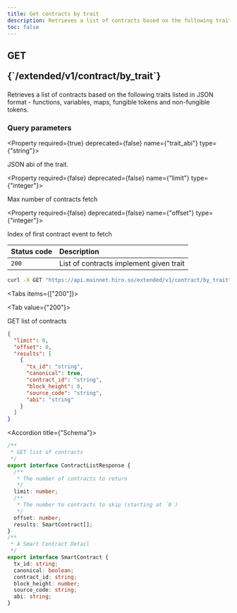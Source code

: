 ```yaml
---
title: Get contracts by trait
description: Retrieves a list of contracts based on the following traits listed in JSON format -  functions, variables, maps, fungible tokens and non-fungible tokens
toc: false
---
```




<Root>

<API>

<div className='flex-1'>

<h2 className="not-prose mb-2 inline-flex items-center gap-3 font-mono">
  <div className="rounded-lg border px-1 py-0.5 text-xs font-medium border-green-400/50 bg-green-400/20 text-green-600 dark:text-green-400">
    GET
  </div>
  <p className="text-xs break-words overflow-hidden w-[95%]">{`/extended/v1/contract/by_trait`}</p>
</h2>

Retrieves a list of contracts based on the following traits listed in JSON format -  functions, variables, maps, fungible tokens and non-fungible tokens.

### Query parameters

<Property required={true} deprecated={false} name={"trait_abi"} type={"string"}>

JSON abi of the trait.

</Property>

<Property required={false} deprecated={false} name={"limit"} type={"integer"}>

Max number of contracts fetch

</Property>

<Property required={false} deprecated={false} name={"offset"} type={"integer"}>

Index of first contract event to fetch

</Property>

| Status code | Description |
| :----------- | :----------- |
| `200` | List of contracts implement given trait |

</div>

<APIExample>

```bash title="Terminal"
curl -X GET "https://api.mainnet.hiro.so/extended/v1/contract/by_trait"
```

<Tabs items={["200"]}>

<Tab value={"200"}>

GET list of contracts

```json title="Example response"
{
  "limit": 0,
  "offset": 0,
  "results": [
    {
      "tx_id": "string",
      "canonical": true,
      "contract_id": "string",
      "block_height": 0,
      "source_code": "string",
      "abi": "string"
    }
  ]
}
```

<Accordions>

<Accordion title={"Schema"}>

```ts
/**
 * GET list of contracts
 */
export interface ContractListResponse {
  /**
   * The number of contracts to return
   */
  limit: number;
  /**
   * The number to contracts to skip (starting at `0`)
   */
  offset: number;
  results: SmartContract[];
}
/**
 * A Smart Contract Detail
 */
export interface SmartContract {
  tx_id: string;
  canonical: boolean;
  contract_id: string;
  block_height: number;
  source_code: string;
  abi: string;
}

```

</Accordion>

</Accordions>

</Tab>

</Tabs>

</APIExample>

</API>

</Root>
